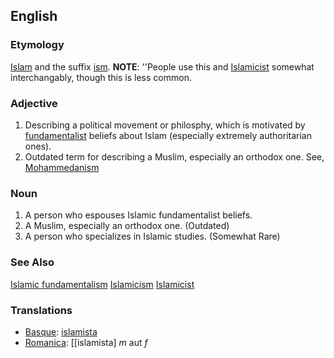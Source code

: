 ==English==

===Etymology===
[[Islam]] and the suffix [[ism]].
'''NOTE''': ''People use this and [[Islamicist]] somewhat interchangably, though this is less common.

===Adjective===
# Describing a political movement or philosphy, which is motivated by [[fundamentalist]] beliefs about Islam (especially extremely authoritarian ones). 
# Outdated term for describing a Muslim, especially an orthodox one. See, [[Mohammedanism]]

===Noun===
# A person who espouses Islamic fundamentalist beliefs.
# A Muslim, especially an orthodox one. (Outdated)
# A person who specializes in Islamic studies. (Somewhat Rare)

===See Also===
[[Islamic fundamentalism]]
[[Islamicism]]
[[Islamicist]]







===Translations===
*[[Basque]]: [[islamista]]
*[[Romanica]]: [[islamista] ''m'' aut ''f''